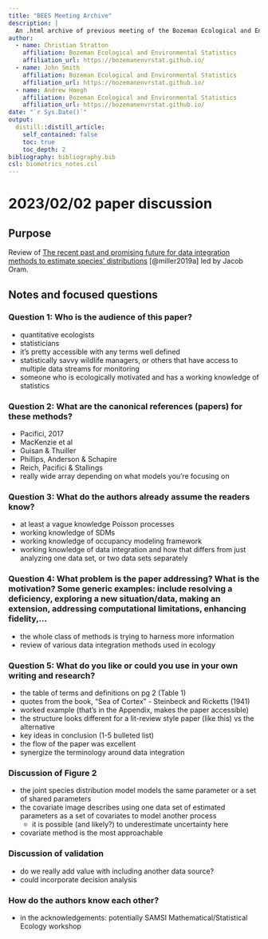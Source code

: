 ```yaml
---
title: "BEES Meeting Archive"
description: |
  An .html archive of previous meeting of the Bozeman Ecological and Environmental Statistics Group
author:
  - name: Christian Stratton
    affiliation: Bozeman Ecological and Environmental Statistics
    affiliation_url: https://bozemanenvrstat.github.io/
  - name: John Smith
    affiliation: Bozeman Ecological and Environmental Statistics
    affiliation_url: https://bozemanenvrstat.github.io/
  - name: Andrew Hoegh
    affiliation: Bozeman Ecological and Environmental Statistics
    affiliation_url: https://bozemanenvrstat.github.io/
date: "`r Sys.Date()`"
output: 
  distill::distill_article:
    self_contained: false
    toc: true
    toc_depth: 2
bibliography: bibliography.bib
csl: biometrics_notes.csl
---
```


# 2023/02/02 paper discussion

## Purpose

Review of [The recent past and promising future for data integration methods to estimate species' distributions](https://doi.org/10.1111/2041-210X.13110) [@miller2019a] led by Jacob Oram. 

## Notes and focused questions

### Question 1: Who is the audience of this paper?

- quantitative ecologists
- statisticians
- it's pretty accessible with any terms well defined
- statistically savvy wildlife managers, or others that have access to multiple data streams for monitoring
- someone who is ecologically motivated and has a working knowledge of statistics

### Question 2: What are the canonical references (papers) for these methods?

- Pacifici, 2017
- MacKenzie et al
- Guisan & Thuiller
- Phillips, Anderson & Schapire
- Reich, Pacifici & Stallings
- really wide array depending on what models you're focusing on 

### Question 3: What do the authors already assume the readers know?

- at least a vague knowledge Poisson processes
- working knowledge of SDMs
- working knowledge of occupancy modeling framework
- working knowledge of data integration and how that differs from just analyzing one data set, or two data sets separately

### Question 4: What problem is the paper addressing? What is the motivation? Some generic examples: include resolving a deficiency, exploring a new situation/data, making an extension, addressing computational limitations, enhancing fidelity,...

- the whole class of methods is trying to harness more information 
- review of various data integration methods used in ecology

### Question 5: What do you like or could you use in your own writing and research?

- the table of terms and definitions on pg 2 (Table 1)
- quotes from the book, "Sea of Cortex" - Steinbeck and Ricketts (1941)
- worked example (that's in the Appendix, makes the paper accessible)
- the structure looks different for a lit-review style paper (like this) vs the alternative
- key ideas in conclusion (1-5 bulleted list)
- the flow of the paper was excellent
- synergize the terminology around data integration

### Discussion of Figure 2

- the joint species distribution model models the same parameter or a set of shared parameters
- the covariate image describes using one data set of estimated parameters as a set of covariates to model another process
  - it is possible (and likely?) to underestimate uncertainty here
- covariate method is the most approachable

### Discussion of validation

- do we really add value with including another data source? 
- could incorporate decision analysis

### How do the authors know each other? 

- in the acknowledgements: potentially SAMSI Mathematical/Statistical Ecology workshop


